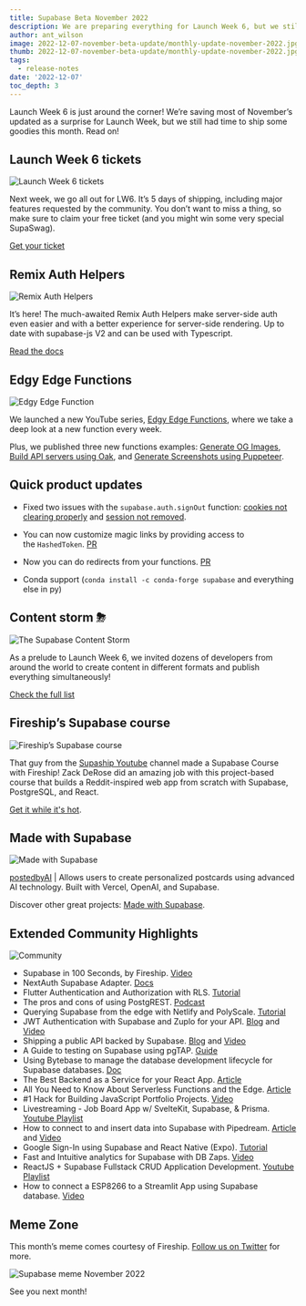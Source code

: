 ```yaml
---
title: Supabase Beta November 2022
description: We are preparing everything for Launch Week 6, but we still had time to ship some goodies this month!
author: ant_wilson
image: 2022-12-07-november-beta-update/monthly-update-november-2022.jpg
thumb: 2022-12-07-november-beta-update/monthly-update-november-2022.jpg
tags:
  - release-notes
date: '2022-12-07'
toc_depth: 3
---
```


Launch Week 6 is just around the corner! We’re saving most of November’s updated as a surprise for Launch Week, but we still had time to ship some goodies this month. Read on!

## Launch Week 6 tickets

![Launch Week 6 tickets](/images/blog/2022-12-07-november-beta-update/launch-week-6-ticket.jpg)

Next week, we go all out for LW6. It’s 5 days of shipping, including major features requested by the community. You don’t want to miss a thing, so make sure to claim your free ticket (and you might win some very special SupaSwag).

[Get your ticket](https://supabase.com/launch-week)

## Remix Auth Helpers

![Remix Auth Helpers](/images/blog/2022-12-07-november-beta-update/remix-auth-helpers.jpg)

It’s here! The much-awaited Remix Auth Helpers make server-side auth even easier and with a better experience for server-side rendering. Up to date with supabase-js V2 and can be used with Typescript.

[Read the docs](https://supabase.com/docs/guides/auth/auth-helpers/remix)

## Edgy Edge Functions

![Edgy Edge Function](/images/blog/2022-12-07-november-beta-update/edgy-edge-functions.jpg)

We launched a new YouTube series, [Edgy Edge Functions](https://www.youtube.com/playlist?list=PL5S4mPUpp4OulD3olUW8Eq1IYKpUbk5Ob), where we take a deep look at a new function every week.

Plus, we published three new functions examples: [Generate OG Images](https://github.com/supabase/supabase/tree/master/examples/edge-functions/supabase/functions/opengraph), [Build API servers using Oak](https://github.com/supabase/supabase/tree/master/examples/edge-functions/supabase/functions/oak-server), and [Generate Screenshots using Puppeteer](https://github.com/supabase/supabase/tree/master/examples/edge-functions/supabase/functions/puppeteer).

## Quick product updates

- Fixed two issues with the `supabase.auth.signOut` function: [cookies not clearing properly](https://github.com/supabase/gotrue/pull/830) and [session not removed](https://github.com/supabase/gotrue-js/pull/541).

- You can now customize magic links by providing access to the `HashedToken`. [PR](https://github.com/supabase/gotrue/pull/707)

- Now you can do redirects from your functions. [PR](https://github.com/supabase/supabase/issues/10325)

- Conda support (`conda install -c conda-forge supabase` and everything else in py)

## Content storm ⛈

![The Supabase Content Storm](/images/blog/2022-12-07-november-beta-update/content-storm.jpg)

As a prelude to Launch Week 6, we invited dozens of developers from around the world to create content in different formats and publish everything simultaneously!

[Check the full list](/blog/the-supabase-content-storm)

## Fireship’s Supabase course

![Fireship’s Supabase course](/images/blog/2022-12-07-november-beta-update/fireship-supabase-course.jpg)

That guy from the [Supaship Youtube](https://www.youtube.com/@Supaship6000) channel made a Supabase Course with Fireship! Zack DeRose did an amazing job with this project-based course that builds a Reddit-inspired web app from scratch with Supabase, PostgreSQL, and React.

[Get it while it's hot](https://fireship.io/courses/supabase/).

## Made with Supabase

![Made with Supabase](/images/blog/2022-12-07-november-beta-update/madewithsupabase.jpg)

[postedbyAI](https://postedby.ai/) | Allows users to create personalized postcards using advanced AI technology. Built with Vercel, OpenAI, and Supabase.

Discover other great projects: [Made with Supabase](https://www.madewithsupabase.com/).

## Extended Community Highlights

![Community](/images/blog/2022-june/community.jpg)

- Supabase in 100 Seconds, by Fireship. [Video](https://www.youtube.com/watch)
- NextAuth Supabase Adapter. [Docs](https://next-auth.js.org/adapters/supabase)
- Flutter Authentication and Authorization with RLS. [Tutorial](https://supabase.com/blog/flutter-authentication-and-authorization-with-rls)
- The pros and cons of using PostgREST. [Podcast](https://postgres.fm/episodes/postgrest)
- Querying Supabase from the edge with Netlify and PolyScale. [Tutorial](https://www.netlify.com/blog/querying-supabase-from-the-edge-with-polyscale/)
- JWT Authentication with Supabase and Zuplo for your API. [Blog](https://zuplo.com/blog/2022/11/15/api-authentication-with-supabase-jwt/) and [Video](https://www.youtube.com/watch?v=UEeSZkV7o_Y&feature=youtu.be)
- Shipping a public API backed by Supabase. [Blog](https://zuplo.com/blog/2022/11/18/shipping-a-public-api-backed-by-supabase) and [Video](https://www.youtube.com/watch?v=GJSkbxMnWxE)
- A Guide to testing on Supabase using pgTAP. [Guide](https://usebasejump.com/blog/testing-on-supabase-with-pgtap)
- Using Bytebase to manage the database development lifecycle for Supabase databases. [Doc](https://www.bytebase.com/docs/how-to/integrations/supabase)
- The Best Backend as a Service for your React App. [Article](https://www.freecodecamp.org/news/best-backend-service-react/)
- All You Need to Know About Serverless Functions and the Edge. [Article](https://dev.to/nefejames/all-you-need-to-know-about-serverless-functions-and-the-edge-2bl2)
- #1 Hack for Building JavaScript Portfolio Projects. [Video](https://www.youtube.com/watch?v=3K9VUT7H5sw)
- Livestreaming - Job Board App w/ SvelteKit, Supabase, & Prisma. [Youtube Playlist](https://www.youtube.com/playlist?list=PLq30BP0TIcqU8SlzDK2wX4IaXamQ26kpr)
- How to connect to and insert data into Supabase with Pipedream. [Article](https://pipedream.com/blog/how-to-connect-to-and-insert-data-into-supabase-with-pipedream/) and [Video](https://www.youtube.com/watch?v=l9B8F1n3duk)
- Google Sign-In using Supabase and React Native (Expo). [Tutorial](https://dev.to/fedorish/google-sign-in-using-supabase-and-react-native-expo-14jf)
- Fast and Intuitive analytics for Supabase with DB Zaps. [Video](https://www.youtube.com/watch?v=QlIlqm9eG3w)
- ReactJS + Supabase Fullstack CRUD Application Development. [Youtube Playlist](https://youtube.com/playlist?list=PLl6EcvA_AoxEFqwT_rNs1uZnnf7LSEoji)
- How to connect a ESP8266 to a Streamlit App using Supabase database. [Video](https://www.youtube.com/watch?v=wI209WK3-VM)



## Meme Zone

This month’s meme comes courtesy of Fireship. [Follow us on Twitter](https://twitter.com/supabase) for more.

![Supabase meme November 2022](/images/blog/2022-12-07-november-beta-update/november-beta-update-meme.png)

See you next month!

